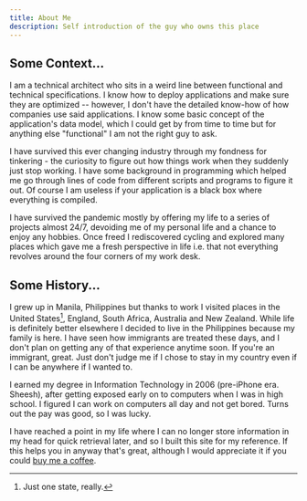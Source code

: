 ```yaml
---
title: About Me
description: Self introduction of the guy who owns this place
---
```


## Some Context...

I am a technical architect who sits in a weird line between functional and technical specifications. I know how to deploy applications and make sure they are optimized -- however, I don't have the detailed know-how of how companies use said applications. I know some basic concept of the application's data model, which I could get by from time to time but for anything else "functional" I am not the right guy to ask.

I have survived this ever changing industry through my fondness for tinkering - the curiosity to figure out how things work when they suddenly just stop working. I have some background in programming which helped me go through lines of code from different scripts and programs to figure it out. Of course I am useless if your application is a black box where everything is compiled.

I have survived the pandemic mostly by offering my life to a series of projects almost 24/7, devoiding me of my personal life and a chance to enjoy any hobbies. Once freed I rediscovered cycling and explored many places which gave me a fresh perspective in life i.e. that not everything revolves around the four corners of my work desk.

## Some History...

I grew up in Manila, Philippines but thanks to work I visited places in the United States[^1], England, South Africa, Australia and New Zealand. While life is definitely better elsewhere I decided to live in the Philippines because my family is here. I have seen how immigrants are treated these days, and I don't plan on getting any of that experience anytime soon. If you're an immigrant, great. Just don't judge me if I chose to stay in my country even if I can be anywhere if I wanted to.

I earned my degree in Information Technology in 2006 (pre-iPhone era. Sheesh), after getting exposed early on to computers when I was in high school. I figured I can work on computers all day and not get bored. Turns out the pay was good, so I was lucky.

I have reached a point in my life where I can no longer store information in my head for quick retrieval later, and so I built this site for my reference. If this helps you in anyway that's great, although I would appreciate it if you could [buy me a coffee](buymeacoffee.com/derekcarlos).

[^1]: Just one state, really.